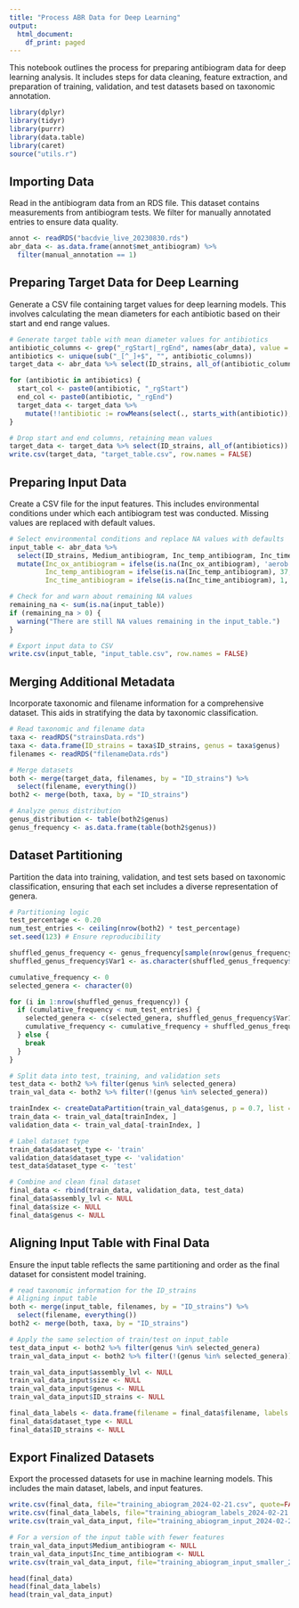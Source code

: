 ```yaml
---
title: "Process ABR Data for Deep Learning"
output:
  html_document:
    df_print: paged
---
```


This notebook outlines the process for preparing antibiogram data for deep learning analysis. It includes steps for data cleaning, feature extraction, and preparation of training, validation, and test datasets based on taxonomic annotation.


```r
library(dplyr)
library(tidyr)
library(purrr)
library(data.table)
library(caret)
source("utils.r")
```
## Importing Data

Read in the antibiogram data from an RDS file. This dataset contains measurements from antibiogram tests. We filter for manually annotated entries to ensure data quality.

```r
annot <- readRDS("bacdvie_live_20230830.rds")
abr_data <- as.data.frame(annot$met_antibiogram) %>%
  filter(manual_annotation == 1)
```

## Preparing Target Data for Deep Learning

Generate a CSV file containing target values for deep learning models. This involves calculating the mean diameters for each antibiotic based on their start and end range values.


```r
# Generate target table with mean diameter values for antibiotics
antibiotic_columns <- grep("_rgStart|_rgEnd", names(abr_data), value = TRUE)
antibiotics <- unique(sub("_[^_]+$", "", antibiotic_columns))
target_data <- abr_data %>% select(ID_strains, all_of(antibiotic_columns))

for (antibiotic in antibiotics) {
  start_col <- paste0(antibiotic, "_rgStart")
  end_col <- paste0(antibiotic, "_rgEnd")
  target_data <- target_data %>%
    mutate(!!antibiotic := rowMeans(select(., starts_with(antibiotic)), na.rm = TRUE))
}

# Drop start and end columns, retaining mean values
target_data <- target_data %>% select(ID_strains, all_of(antibiotics))
write.csv(target_data, "target_table.csv", row.names = FALSE)
```

## Preparing Input Data

Create a CSV file for the input features. This includes environmental conditions under which each antibiogram test was conducted. Missing values are replaced with default values.


```r
# Select environmental conditions and replace NA values with defaults
input_table <- abr_data %>%
  select(ID_strains, Medium_antibiogram, Inc_temp_antibiogram, Inc_time_antibiogram, Inc_ox_antibiogram) %>%
  mutate(Inc_ox_antibiogram = ifelse(is.na(Inc_ox_antibiogram), 'aerob', Inc_ox_antibiogram),
         Inc_temp_antibiogram = ifelse(is.na(Inc_temp_antibiogram), 37, Inc_temp_antibiogram),
         Inc_time_antibiogram = ifelse(is.na(Inc_time_antibiogram), 1, Inc_time_antibiogram))

# Check for and warn about remaining NA values
remaining_na <- sum(is.na(input_table))
if (remaining_na > 0) {
  warning("There are still NA values remaining in the input_table.")
}

# Export input data to CSV
write.csv(input_table, "input_table.csv", row.names = FALSE)
```

## Merging Additional Metadata

Incorporate taxonomic and filename information for a comprehensive dataset. This aids in stratifying the data by taxonomic classification.

```r
# Read taxonomic and filename data
taxa <- readRDS("strainsData.rds")
taxa <- data.frame(ID_strains = taxa$ID_strains, genus = taxa$genus)
filenames <- readRDS("filenameData.rds")

# Merge datasets
both <- merge(target_data, filenames, by = "ID_strains") %>%
  select(filename, everything())
both2 <- merge(both, taxa, by = "ID_strains")

# Analyze genus distribution
genus_distribution <- table(both2$genus)
genus_frequency <- as.data.frame(table(both2$genus))
```

## Dataset Partitioning

Partition the data into training, validation, and test sets based on taxonomic classification, ensuring that each set includes a diverse representation of genera.

```r
# Partitioning logic
test_percentage <- 0.20
num_test_entries <- ceiling(nrow(both2) * test_percentage)
set.seed(123) # Ensure reproducibility

shuffled_genus_frequency <- genus_frequency[sample(nrow(genus_frequency)), ]
shuffled_genus_frequency$Var1 <- as.character(shuffled_genus_frequency$Var1)

cumulative_frequency <- 0
selected_genera <- character(0)

for (i in 1:nrow(shuffled_genus_frequency)) {
  if (cumulative_frequency < num_test_entries) {
    selected_genera <- c(selected_genera, shuffled_genus_frequency$Var1[i])
    cumulative_frequency <- cumulative_frequency + shuffled_genus_frequency$Freq[i]
  } else {
    break
  }
}

# Split data into test, training, and validation sets
test_data <- both2 %>% filter(genus %in% selected_genera)
train_val_data <- both2 %>% filter(!(genus %in% selected_genera))

trainIndex <- createDataPartition(train_val_data$genus, p = 0.7, list = FALSE, times = 1)
train_data <- train_val_data[trainIndex, ]
validation_data <- train_val_data[-trainIndex, ]

# Label dataset type
train_data$dataset_type <- 'train'
validation_data$dataset_type <- 'validation'
test_data$dataset_type <- 'test'

# Combine and clean final dataset
final_data <- rbind(train_data, validation_data, test_data)
final_data$assembly_lvl <- NULL
final_data$size <- NULL
final_data$genus <- NULL
```

## Aligning Input Table with Final Data

Ensure the input table reflects the same partitioning and order as the final dataset for consistent model training.

```r
# read taxonomic information for the ID_strains
# Aligning input table
both <- merge(input_table, filenames, by = "ID_strains") %>%
  select(filename, everything())
both2 <- merge(both, taxa, by = "ID_strains")

# Apply the same selection of train/test on input_table
test_data_input <- both2 %>% filter(genus %in% selected_genera)
train_val_data_input <- both2 %>% filter(!(genus %in% selected_genera))

train_val_data_input$assembly_lvl <- NULL
train_val_data_input$size <- NULL
train_val_data_input$genus <- NULL
train_val_data_input$ID_strains <- NULL

final_data_labels <- data.frame(filename = final_data$filename, labels = final_data$dataset_type)
final_data$dataset_type <- NULL
final_data$ID_strains <- NULL

```

## Export Finalized Datasets

Export the processed datasets for use in machine learning models. This includes the main dataset, labels, and input features.

```r
write.csv(final_data, file="training_abiogram_2024-02-21.csv", quote=FALSE, row.names=FALSE, col.names=TRUE)
write.csv(final_data_labels, file="training_abiogram_labels_2024-02-21.csv", quote=FALSE, row.names=FALSE, col.names=TRUE)
write.csv(train_val_data_input, file="training_abiogram_input_2024-02-21.csv", quote=FALSE, row.names=FALSE, col.names=TRUE)

# For a version of the input table with fewer features
train_val_data_input$Medium_antibiogram <- NULL
train_val_data_input$Inc_time_antibiogram <- NULL
write.csv(train_val_data_input, file="training_abiogram_input_smaller_2024-02-21.csv", quote=FALSE, row.names=FALSE, col.names=TRUE)
```

```r
head(final_data)
head(final_data_labels)
head(train_val_data_input)
```


